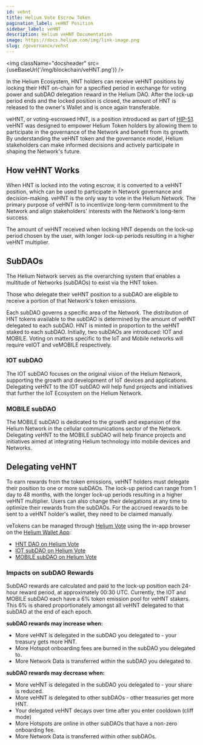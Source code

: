 ```yaml
---
id: vehnt
title: Helium Vote Escrow Token
pagination_label: veHNT Position
sidebar_label: veHNT
description: Helium veHNT Documentation
image: https://docs.helium.com/img/link-image.png
slug: /governance/vehnt
---
```



<img className="docsheader" src={useBaseUrl('/img/blockchain/veHNT.png')} />

In the Helium Ecosystem, HNT holders can receive veHNT positions by locking their HNT on-chain for a
specified period in exchange for voting power and subDAO delegation reward in the Helium DAO. After
the lock-up period ends and the locked position is closed, the amount of HNT is released to the
owner's Wallet and is once again transferable.

veHNT, or voting-escrowed HNT, is a position introduced as part of
[HIP-51](https://github.com/helium/HIP/blob/main/0051-helium-dao.md). veHNT was designed to empower
Helium Token holders by allowing them to participate in the governance of the Network and benefit
from its growth. By understanding the veHNT token and the governance model, Helium stakeholders can
make informed decisions and actively participate in shaping the Network's future.

## How veHNT Works

When HNT is locked into the voting escrow, it is converted to a veHNT position, which can be used to
participate in Network governance and decision-making. veHNT is the only way to vote in the Helium
Network. The primary purpose of veHNT is to incentivize long-term commitment to the Network and
align stakeholders' interests with the Network's long-term success.

The amount of veHNT received when locking HNT depends on the lock-up period chosen by the user, with
longer lock-up periods resulting in a higher veHNT multiplier.

## SubDAOs

The Helium Network serves as the overarching system that enables a multitude of Networks (subDAOs)
to exist via the HNT token.

Those who delegate their veHNT position to a subDAO are eligible to receive a portion of that
Network's token emissions.

Each subDAO governs a specific area of the Network. The distribution of HNT tokens available to the
subDAO is determined by the amount of veHNT delegated to each subDAO. HNT is minted in proportion to
the veHNT staked to each subDAO. Initially, two subDAOs are introduced: IOT and MOBILE. Voting on
matters specific to the IoT and Mobile networks will require veIOT and veMOBILE respectively.

### IOT subDAO

The IOT subDAO focuses on the original vision of the Helium Network, supporting the growth and
development of IoT devices and applications. Delegating veHNT to the IOT subDAO will help fund
projects and initiatives that further the IoT Ecosystem on the Helium Network.

### MOBILE subDAO

The MOBILE subDAO is dedicated to the growth and expansion of the Helium Network in the cellular
communications sector of the Network. Delegating veHNT to the MOBILE subDAO will help finance
projects and initiatives aimed at integrating Helium technology into mobile devices and Networks.

## Delegating veHNT

To earn rewards from the token emissions, veHNT holders must delegate their position to one or more
subDAOs. The lock-up period can range from 1 day to 48 months, with the longer lock-up periods
resulting in a higher veHNT multiplier. Users can also change their delegations at any time to
optimize their rewards from the subDAOs. For the accrued rewards to be sent to a veHNT holder's
wallet, they need to be claimed manually.

veTokens can be managed through [Helium Vote](/governance/staking-with-Helium-Vote) using the in-app browser
on the [Helium Wallet App](/wallets/helium-wallet-app):

- [HNT DAO on Helium Vote](https://heliumvote.com/hnt)
- [IOT subDAO on Helium Vote](https://heliumvote.com/iot)
- [MOBILE subDAO on Helium Vote](https://heliumvote.com/mobile)

### Impacts on subDAO Rewards

SubDAO rewards are calculated and paid to the lock-up position each 24-hour reward period, at
approximately 00:30 UTC. Currently, the IOT and MOBILE subDAO each have a 6% token emission pool for
veHNT stakers. This 6% is shared proportionately amongst all veHNT delegated to that subDAO at the
end of each epoch.

**subDAO rewards may increase when:**

- More veHNT is delegated in the subDAO you delegated to - your treasury gets more HNT.
- More Hotspot onboarding fees are burned in the subDAO you delegated to.
- More Network Data is transferred within the subDAO you delegated to.

**subDAO rewards may decrease when:**

- More veHNT is delegated in the subDAO you delegated to - your share is reduced.
- More veHNT is delegated to other subDAOs - other treasuries get more HNT.
- Your delegated veHNT decays over time after you enter cooldown (cliff mode)
- More Hotspots are online in other subDAOs that have a non-zero onboarding fee.
- More Network Data is transferred within other subDAOs.
